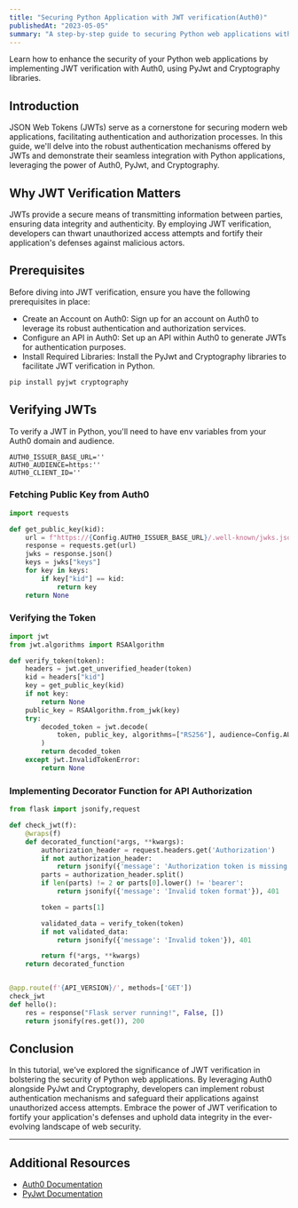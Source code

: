 ```yaml
---
title: "Securing Python Application with JWT verification(Auth0)"
publishedAt: "2023-05-05"
summary: "A step-by-step guide to securing Python web applications with JWT verification using Auth0, PyJwt, and Cryptography libraries."
---
```


Learn how to enhance the security of your Python web applications by implementing JWT verification with Auth0, using PyJwt and Cryptography libraries.

## Introduction

JSON Web Tokens (JWTs) serve as a cornerstone for securing modern web applications, facilitating authentication and authorization processes. In this guide, we'll delve into the robust authentication mechanisms offered by JWTs and demonstrate their seamless integration with Python applications, leveraging the power of Auth0, PyJwt, and Cryptography.

## Why JWT Verification Matters

JWTs provide a secure means of transmitting information between parties, ensuring data integrity and authenticity. By employing JWT verification, developers can thwart unauthorized access attempts and fortify their application's defenses against malicious actors.

## Prerequisites

Before diving into JWT verification, ensure you have the following prerequisites in place:

- Create an Account on Auth0: Sign up for an account on Auth0 to leverage its robust authentication and authorization services.
- Configure an API in Auth0: Set up an API within Auth0 to generate JWTs for authentication purposes.
- Install Required Libraries: Install the PyJwt and Cryptography libraries to facilitate JWT verification in Python.

```python
pip install pyjwt cryptography
```

## Verifying JWTs

To verify a JWT in Python, you'll need to have env variables from your Auth0 domain and audience.

```.env
AUTH0_ISSUER_BASE_URL=''
AUTH0_AUDIENCE=https:''
AUTH0_CLIENT_ID=''
```

### Fetching Public Key from Auth0

```python
import requests

def get_public_key(kid):
    url = f"https://{Config.AUTH0_ISSUER_BASE_URL}/.well-known/jwks.json"
    response = requests.get(url)
    jwks = response.json()
    keys = jwks["keys"]
    for key in keys:
        if key["kid"] == kid:
            return key
    return None
```

### Verifying the Token

```python
import jwt
from jwt.algorithms import RSAAlgorithm

def verify_token(token):
    headers = jwt.get_unverified_header(token)
    kid = headers["kid"]
    key = get_public_key(kid)
    if not key:
        return None
    public_key = RSAAlgorithm.from_jwk(key)
    try:
        decoded_token = jwt.decode(
            token, public_key, algorithms=["RS256"], audience=Config.AUTH0_AUDIENCE
        )
        return decoded_token
    except jwt.InvalidTokenError:
        return None
```

### Implementing Decorator Function for API Authorization

```python
from flask import jsonify,request

def check_jwt(f):
    @wraps(f)
    def decorated_function(*args, **kwargs):
        authorization_header = request.headers.get('Authorization')
        if not authorization_header:
            return jsonify({'message': 'Authorization token is missing'}), 401
        parts = authorization_header.split()
        if len(parts) != 2 or parts[0].lower() != 'bearer':
            return jsonify({'message': 'Invalid token format'}), 401

        token = parts[1]

        validated_data = verify_token(token)
        if not validated_data:
            return jsonify({'message': 'Invalid token'}), 401

        return f(*args, **kwargs)
    return decorated_function


@app.route(f'{API_VERSION}/', methods=['GET'])
check_jwt
def hello():
    res = response("Flask server running!", False, [])
    return jsonify(res.get()), 200

```

## Conclusion

In this tutorial, we've explored the significance of JWT verification in bolstering the security of Python web applications. By leveraging Auth0 alongside PyJwt and Cryptography, developers can implement robust authentication mechanisms and safeguard their applications against unauthorized access attempts. Embrace the power of JWT verification to fortify your application's defenses and uphold data integrity in the ever-evolving landscape of web security.

---

## Additional Resources

- [Auth0 Documentation](https://auth0.com/docs/secure/tokens/json-web-tokens/validate-json-web-tokens)
- [PyJwt Documentation](https://pyjwt.readthedocs.io/en/stable/)
